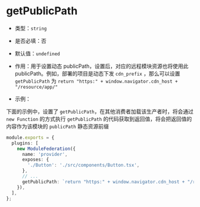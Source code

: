 # getPublicPath

- 类型：`string`
- 是否必填：否
- 默认值：`undefined`
- 作用：用于设置动态 publicPath，设置后，对应的远程模块资源也将使用此 publicPath。例如，部署的项目是动态下发 `cdn_prefix` ，那么可以设置 `getPublicPath` 为 `return "https:" + window.navigator.cdn_host + "/resource/app/"`

- 示例：

下面的示例中，设置了 `getPublicPath`，在其他消费者加载该生产者时，将会通过 `new Function` 的方式执行 `getPublicPath` 的代码获取到返回值，将会把返回值的内容作为该模块的 `publicPath` 静态资源前缀

```ts title="rspack.config.ts"
module.exports = {
  plugins: [
    new ModuleFederation({
      name: 'provider',
      exposes: {
        './Button': './src/components/Button.tsx',
      },
      // ...
      getPublicPath: `return "https:" + window.navigator.cdn_host + "/resource/app/"`,
    }),
  ],
};
```
